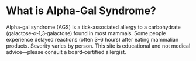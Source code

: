 # What is Alpha-Gal Syndrome?

Alpha-gal syndrome (AGS) is a tick-associated allergy to a carbohydrate (galactose‑α‑1,3‑galactose) found in most mammals. Some people experience delayed reactions (often 3–6 hours) after eating mammalian products. Severity varies by person. This site is educational and not medical advice—please consult a board‑certified allergist.
